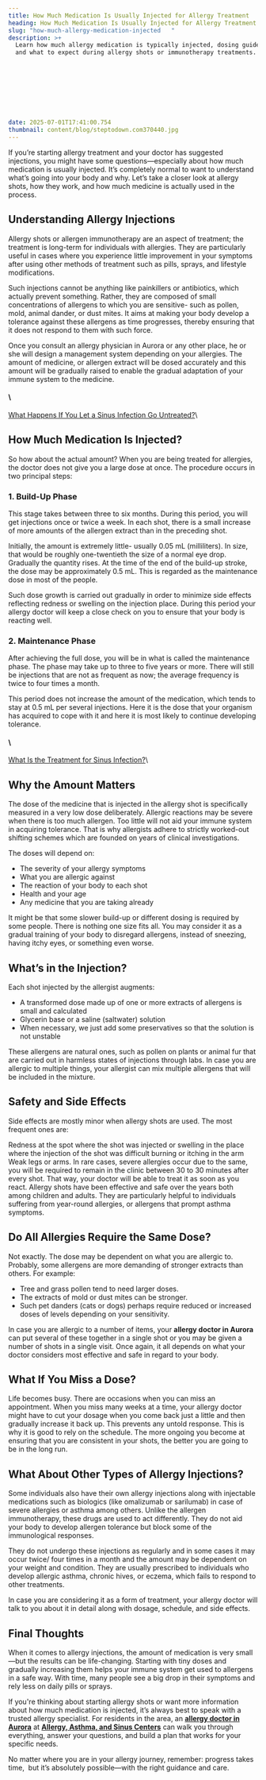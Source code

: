 ```yaml
---
title: How Much Medication Is Usually Injected for Allergy Treatment
heading: How Much Medication Is Usually Injected for Allergy Treatment
slug: "how-much-allergy-medication-injected   "
description: >+
  Learn how much allergy medication is typically injected, dosing guidelines,
  and what to expect during allergy shots or immunotherapy treatments.









date: 2025-07-01T17:41:00.754
thumbnail: content/blog/steptodown.com370440.jpg
---
```

If you’re starting allergy treatment and your doctor has suggested injections, you might have some questions—especially about how much medication is usually injected. It’s completely normal to want to understand what’s going into your body and why. Let’s take a closer look at allergy shots, how they work, and how much medicine is actually used in the process.





## **Understanding Allergy Injections**

Allergy shots or allergen immunotherapy are an aspect of treatment; the treatment is long-term for individuals with allergies. They are particularly useful in cases where you experience little improvement in your symptoms after using other methods of treatment such as pills, sprays, and lifestyle modifications.

Such injections cannot be anything like painkillers or antibiotics, which actually prevent something. Rather, they are composed of small concentrations of allergens to which you are sensitive- such as pollen, mold, animal dander, or dust mites. It aims at making your body develop a tolerance against these allergens as time progresses, thereby ensuring that it does not respond to them with such force.

Once you consult an allergy physician in Aurora or any other place, he or she will design a management system depending on your allergies. The amount of medicine, or allergen extract will be dosed accurately and this amount will be gradually raised to enable the gradual adaptation of your immune system to the medicine.

#### \
[What Happens If You Let a Sinus Infection Go Untreated?](https://www.aascmed.com/blog/untreated-sinus-infection/)\


## **How Much Medication Is Injected?**

So how about the actual amount? When you are being treated for allergies, the doctor does not give you a large dose at once. The procedure occurs in two principal steps:

### **1. Build-Up Phase**

This stage takes between three to six months. During this period, you will get injections once or twice a week. In each shot, there is a small increase of more amounts of the allergen extract than in the preceding shot.

Initially, the amount is extremely little- usually 0.05 mL (milliliters). In size, that would be roughly one-twentieth the size of a normal eye drop. Gradually the quantity rises. At the time of the end of the build-up stroke, the dose may be approximately 0.5 mL. This is regarded as the maintenance dose in most of the people.

Such dose growth is carried out gradually in order to minimize side effects reflecting redness or swelling on the injection place. During this period your allergy doctor will keep a close check on you to ensure that your body is reacting well.





### **2. Maintenance Phase**

After achieving the full dose, you will be in what is called the maintenance phase. The phase may take up to three to five years or more. There will still be injections that are not as frequent as now; the average frequency is twice to four times a month.

This period does not increase the amount of the medication, which tends to stay at 0.5 mL per several injections. Here it is the dose that your organism has acquired to cope with it and here it is most likely to continue developing tolerance.

#### \
[What Is the Treatment for Sinus Infection?](https://www.aascmed.com/blog/treatment-for-sinus-infection/)\


## **Why the Amount Matters**

The dose of the medicine that is injected in the allergy shot is specifically measured in a very low dose deliberately. Allergic reactions may be severe when there is too much allergen. Too little will not aid your immune system in acquiring tolerance. That is why allergists adhere to strictly worked-out shifting schemes which are founded on years of clinical investigations.

The doses will depend on:

- The severity of your allergy symptoms
- What you are allergic against
- The reaction of your body to each shot
- Health and your age
- Any medicine that you are taking already

It might be that some slower build-up or different dosing is required by some people. There is nothing one size fits all. You may consider it as a gradual training of your body to disregard allergens, instead of sneezing, having itchy eyes, or something even worse.





## **What’s in the Injection?**

Each shot injected by the allergist augments:

- A transformed dose made up of one or more extracts of allergens is small and calculated
- Glycerin base or a saline (saltwater) solution
- When necessary, we just add some preservatives so that the solution is not unstable

These allergens are natural ones, such as pollen on plants or animal fur that are carried out in harmless states of injections through labs. In case you are allergic to multiple things, your allergist can mix multiple allergens that will be included in the mixture.





## **Safety and Side Effects**

Side effects are mostly minor when allergy shots are used. The most frequent ones are:

Redness at the spot where the shot was injected or swelling in the place where the injection of the shot was difficult burning or itching in the arm Weak legs or arms. In rare cases, severe allergies occur due to the same, you will be required to remain in the clinic between 30 to 30 minutes after every shot. That way, your doctor will be able to treat it as soon as you react. Allergy shots have been effective and safe over the years both among children and adults. They are particularly helpful to individuals suffering from year-round allergies, or allergens that prompt asthma symptoms.





## **Do All Allergies Require the Same Dose?**

Not exactly. The dose may be dependent on what you are allergic to. Probably, some allergens are more demanding of stronger extracts than others. For example:

- Tree and grass pollen tend to need larger doses.
- The extracts of mold or dust mites can be stronger.
- Such pet danders (cats or dogs) perhaps require reduced or increased doses of levels depending on your sensitivity.

In case you are allergic to a number of items, your **allergy doctor in Aurora** can put several of these together in a single shot or you may be given a number of shots in a single visit. Once again, it all depends on what your doctor considers most effective and safe in regard to your body.





## **What If You Miss a Dose?**

Life becomes busy. There are occasions when you can miss an appointment. When you miss many weeks at a time, your allergy doctor might have to cut your dosage when you come back just a little and then gradually increase it back up. This prevents any untold response. This is why it is good to rely on the schedule. The more ongoing you become at ensuring that you are consistent in your shots, the better you are going to be in the long run.





## **What About Other Types of Allergy Injections?**

Some individuals also have their own allergy injections along with injectable medications such as biologics (like omalizumab or sarilumab) in case of severe allergies or asthma among others. Unlike the allergen immunotherapy, these drugs are used to act differently. They do not aid your body to develop allergen tolerance but block some of the immunological responses.

They do not undergo these injections as regularly and in some cases it may occur twice/ four times in a month and the amount may be dependent on your weight and condition. They are usually prescribed to individuals who develop allergic asthma, chronic hives, or eczema, which fails to respond to other treatments.

In case you are considering it as a form of treatment, your allergy doctor will talk to you about it in detail along with dosage, schedule, and side effects.





## **Final Thoughts**

When it comes to allergy injections, the amount of medication is very small—but the results can be life-changing. Starting with tiny doses and gradually increasing them helps your immune system get used to allergens in a safe way. With time, many people see a big drop in their symptoms and rely less on daily pills or sprays.

If you're thinking about starting allergy shots or want more information about how much medication is injected, it’s always best to speak with a trusted allergy specialist. For residents in the area, an [**allergy doctor in Aurora**](https://www.aascmed.com/clinics/aurora/) at [**Allergy, Asthma, and Sinus Centers**](https://www.aascmed.com/) can walk you through everything, answer your questions, and build a plan that works for your specific needs.

No matter where you are in your allergy journey, remember: progress takes time,  but it’s absolutely possible—with the right guidance and care.




